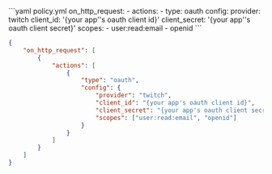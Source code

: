 <CodeGroup>
```yaml policy.yml
on_http_request:
  - actions:
      - type: oauth
        config:
          provider: twitch
          client_id: '{your app''s oauth client id}'
          client_secret: '{your app''s oauth client secret}'
          scopes:
            - user:read:email
            - openid
```

```json policy.json
{
	"on_http_request": [
		{
			"actions": [
				{
					"type": "oauth",
					"config": {
						"provider": "twitch",
						"client_id": "{your app's oauth client id}",
						"client_secret": "{your app's oauth client secret}",
						"scopes": ["user:read:email", "openid"]
					}
				}
			]
		}
	]
}
```

</CodeGroup>
